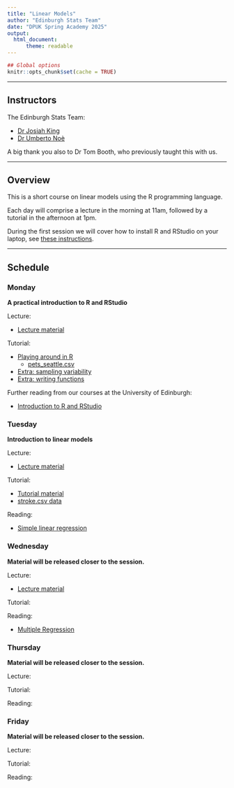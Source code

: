 ```yaml
---
title: "Linear Models"
author: "Edinburgh Stats Team"
date: "DPUK Spring Academy 2025"
output:
  html_document:
      theme: readable
---
```


```r
## Global options
knitr::opts_chunk$set(cache = TRUE)
```

---

## Instructors

The Edinburgh Stats Team:

- [Dr Josiah King](https://www.ed.ac.uk/profile/josiah-pj-king)
- [Dr Umberto Noè](https://www.ed.ac.uk/profile/umberto-noe)

A big thank you also to Dr Tom Booth, who previously taught this with us.

---

## Overview

This is a short course on linear models using the R programming language. 

Each day will comprise a lecture in the morning at 11am, followed by a tutorial in the afternoon at 1pm.

During the first session we will cover how to install R and RStudio on your laptop, see [these instructions](install-update-r.html).

---

## Schedule {.tabset .tabset-pills}


### Monday

**A practical introduction to R and RStudio**

Lecture:

- [Lecture material](DPUK_A_2025.html)

Tutorial:

- [Playing around in R](day1_practical/day1_exercises.R)
    - [pets_seattle.csv](day1_practical/pets_seattle.csv)
- [Extra: sampling variability](day1_practical/day1_extra_sampling.R)
- [Extra: writing functions](day1_practical/day1_extra_function.R)

Further reading from our courses at the University of Edinburgh:

- [Introduction to R and RStudio](https://uoepsy.github.io/dapr1/2122/labs/intro_r_rstudio_year1.html)


### Tuesday

**Introduction to linear models**

Lecture:

- [Lecture material](DPUK_B_2025.html)

Tutorial:

- [Tutorial material](day2_practical/day2_exercises.R)
- [stroke.csv data](day2_practical/stroke.csv)

Reading:

- [Simple linear regression](https://uoepsy.github.io/usmr/2425/labs/05b_slr.html)

<!-- What is a linear model?

- Lecture
    + [Day 1 Slides](DPUK_2025_Day1.html#1)
    + [Exam Score Data](dapr2_lec07.csv)
 
- Guided Practice
    + [Introduction to R, RStudio, and linear models](day1_practical/day1_practical.R)
    + [stroke.csv data](day1_practical/stroke.csv)
    + [Extra: sampling variability](day1_practical/day1_extra_sampling.R)
    + [Extra: writing functions](day1_practical/day1_extra_function.R)
 
- Further reading from our courses at the University of Edinburgh:
    + [Introduction to R and RStudio](https://uoepsy.github.io/dapr1/2122/labs/intro_r_rstudio_year1.html)
    + [Simple linear regression](https://uoepsy.github.io/usmr/2425/labs/05b_slr.html) -->


### Wednesday

**Material will be released closer to the session.**

Lecture:

- [Lecture material](JKDPUK_C_2025.html)

Tutorial:

Reading:

- [Multiple Regression](https://uoepsy.github.io/usmr/2425/labs/07a_mlr.html)

<!-- Multiple linear regression

- Lecture
    + [Day 2 Slides](DPUK_2025_Day2.html#1)
    + [Salary 1](salary_lec.csv)

- Guided Practice
    + [R script](day2_practical.R)
    + [stroke.csv data](stroke.csv)
- Further reading from our courses at the University of Edinburgh:
    + [Multiple linear regression](https://uoepsy.github.io/dapr2/2324/labs/1_02_mlr.html)
    + [Multiple linear regression & Standardization](https://uoepsy.github.io/dapr2/2324/labs/1_03_mlr_stz.html)
    + [Model Comparison](https://uoepsy.github.io/dapr2/2324/labs/1_04_model_fit_comp.html) -->


### Thursday

**Material will be released closer to the session.**

Lecture:

Tutorial:

Reading:

<!-- Interactions

- Lecture
    + [Day 3 Slides](DPUK_2025_Day3.html#1)
    + [Salary 2](salary2.csv)
    + Salary 3 data (on it's way)

- Guided Practice
    + [R script](day3_practical.R)
    + [acer.csv data](acer.csv)

- Further reading from our courses at the University of Edinburgh:
    + [Interactions 1: Categorical*Continuous](https://uoepsy.github.io/dapr2/2324/labs/2_01_int1_nc.html)
    + [Interactions 2: Continuous*Continuous](https://uoepsy.github.io/dapr2/2324/labs/2_02_int2_nn.html)
    + [Interactions 3: Categorical*Categorical](https://uoepsy.github.io/dapr2/2324/labs/2_03_int3_cc.html) -->


### Friday

**Material will be released closer to the session.**

Lecture:

Tutorial:

Reading:

<!-- Assumptions and diagnostics

- Lecture
    + [Day 4 Slides](DPUK_2025_Day4.html#1)

- Guided Practice
    + [R script](day4_practical.R)
    + [Influencer data](sillydata.csv)
    + [Outliers, High Leverage, and Influential Points](out-lev-infl.pdf)

- Further reading from our courses at the University of Edinburgh:
    + [Assumptions & Diagnostics](https://uoepsy.github.io/dapr2/2324/labs/1_08_assump_diag.html)
    + [Writing up](https://uoepsy.github.io/dapr2/2324/labs/1_10_writeup_recap_blk2.html) -->




